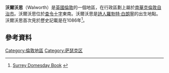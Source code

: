 {{not|沃爾沃斯}}
{{infobox UK place
|country                  = England
|region                   = London
|official_name            = Walworth
| static_image_name        = Walworth road.jpg
|latitude                 = 51.4898
|longitude                = -0.0905
|london_borough           = Southwark
|constituency_westminster = [[柏孟塞和老薩瑟克_(英國國會選區)|柏孟塞和老薩瑟克]]
|post_town                = LONDON
|postcode_area            = SE
|postcode_district        = SE17
|dial_code                = 020
|os_grid_reference        = TQ325785
}}
'''沃爾沃思'''（Walworth）是[[英國|英國]][[倫敦|倫敦]]的一個地區，在行政區劃上屬於[[南華克倫敦自治市|南華克倫敦自治市]]。沃爾沃思位於[[查令十字|查令十字]]東南{{convert|1.9|mi|km|1}}。沃爾沃思是[[詩人|詩人]][[羅勃特·白朗寧|羅勃特·白朗寧]]的出生地點。沃爾沃思首次見於歷史記載是在1086年<ref>[http://www.gwp.enta.net/surrnames.htm Surrey Domesday Book]  {{webarchive|url=https://web.archive.org/web/20090917231430/http://www.gwp.enta.net/surrnames.htm |date=2009-09-17 }}</ref>。

==參考資料==
<references/>
{{倫敦地區}}
[[Category:倫敦地區|Category:倫敦地區]]
[[Category:萨瑟克区|Category:萨瑟克区]]
